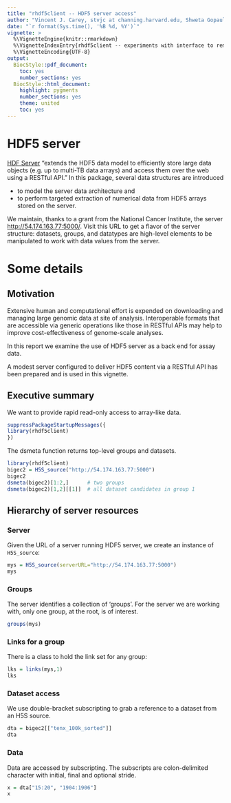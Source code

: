 ```yaml
---
title: "rhdf5client -- HDF5 server access"
author: "Vincent J. Carey, stvjc at channing.harvard.edu, Shweta Gopaulakrishnan, reshg at channing.harvard.edu, Samuela Pollack, spollack at jimmy.harvard.edu"
date: "`r format(Sys.time(), '%B %d, %Y')`"
vignette: >
  %\VignetteEngine{knitr::rmarkdown}
  %\VignetteIndexEntry{rhdf5client -- experiments with interface to remote HDF5}
  %\VignetteEncoding{UTF-8}
output:
  BiocStyle::pdf_document:
    toc: yes
    number_sections: yes
  BiocStyle::html_document:
    highlight: pygments
    number_sections: yes
    theme: united
    toc: yes
---
```


# HDF5 server 

[HDF Server](https://support.hdfgroup.org/projects/hdfserver/) "extends the HDF5 data model to efficiently store large data objects (e.g. up to multi-TB data arrays) and access them over the web using a RESTful API."  In this package,
several data structures are introduced 

- to model the server data architecture and 
- to perform targeted extraction of numerical data from HDF5 arrays stored on the server. 

We maintain, thanks to a grant from the National Cancer Institute,
the server [http://54.174.163.77:5000/](http://54.174.163.77:5000/).  Visit this URL to get a flavor of the
server structure: datasets, groups, and datatypes are high-level elements to be manipulated to work
with data values from the server.

# Some details

## Motivation

Extensive human and computational effort is expended on
downloading and managing large genomic data at site of analysis.
Interoperable formats that are accessible via generic operations
like those in RESTful APIs may help to improve cost-effectiveness
of genome-scale analyses.

In this report we examine the use of HDF5 server as a back end
for assay data.

A modest server configured to deliver HDF5 content via a
RESTful API has been prepared and is used in this vignette.

## Executive summary

We want to provide rapid read-only access to array-like data.

```r
suppressPackageStartupMessages({
library(rhdf5client)
})
```

The dsmeta function returns top-level groups and datasets. 

```r
library(rhdf5client)
bigec2 = H5S_source("http://54.174.163.77:5000")
bigec2
dsmeta(bigec2)[1:2,]      # two groups
dsmeta(bigec2)[1,2][[1]]  # all dataset candidates in group 1
```



## Hierarchy of server resources

### Server

Given the URL of a server running HDF5 server, we create
an instance of `H5S_source`:
```r
mys = H5S_source(serverURL="http://54.174.163.77:5000")
mys
```

### Groups

The server identifies a collection of 'groups'.  For the server
we are working with, only one group, at the root, is of interest.
```r
groups(mys)
```

### Links for a group

There is a class to hold the link set for any group:
```r
lks = links(mys,1)
lks
```

### Dataset access

We use double-bracket subscripting to grab a reference to a
dataset from an H5S source.
```r
dta = bigec2[["tenx_100k_sorted"]] 
dta
```

### Data

Data are accessed by subscripting. The subscripts are colon-delimited character 
with initial, final and optional stride.

```r
x = dta["15:20", "1904:1906"]
x
```





